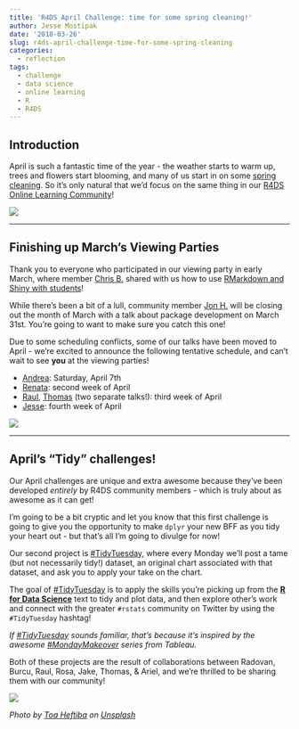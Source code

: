 ```yaml
---
title: 'R4DS April Challenge: time for some spring cleaning!'
author: Jesse Mostipak
date: '2018-03-26'
slug: r4ds-april-challenge-time-for-some-spring-cleaning
categories: 
  - reflection
tags:
  - challenge
  - data science
  - online learning
  - R
  - R4DS
---
```


## Introduction
April is such a fantastic time of the year - the weather starts to warm up, trees and flowers start blooming, and many of us start in on some [spring cleaning](https://en.wikipedia.org/wiki/Spring_cleaning). So it's only natural that we'd focus on the same thing in our [R4DS Online Learning Community](https://www.jessemaegan.com/post/r4ds-the-next-iteration/)!  

![](https://i.imgur.com/zcUzDrl.gif)  

***  
## Finishing up March's Viewing Parties  
Thank you to everyone who participated in our viewing party in early March, where member [Chris B.](https://twitter.com/kcat_km) shared with us how to use [RMarkdown and Shiny with students](https://www.youtube.com/watch?v=O04l-LpmoE8)!  

While there's been a bit of a lull, community member [Jon H.](https://twitter.com/JonTheGeek) will be closing out the month of March with a talk about package development on March 31st. You're going to want to make sure you catch this one!  

Due to some scheduling conflicts, some of our talks have been moved to April - we're excited to announce the following tentative schedule, and can't wait to see **you** at the viewing parties!  

* [Andrea](https://twitter.com/unsorsodicorda): Saturday, April 7th
* [Renata](https://twitter.com/renatagerecke): second week of April
* [Raul](https://twitter.com/raviolli77), [Thomas](https://twitter.com/thomas_mock) (two separate talks!): third week of April  
* [Jesse](https://twitter.com/kierisi): fourth week of April

![](https://media.giphy.com/media/94iS62lx8CRQA/giphy.gif)

*** 
## April's "Tidy" challenges!
Our April challenges are unique and extra awesome because they've been developed _entirely_ by R4DS community members - which is truly about as awesome as it can get!  

I'm going to be a bit cryptic and let you know that this first challenge is going to give you the opportunity to make `dplyr` your new BFF as you tidy your heart out - but that's all I'm going to divulge for now! 

Our second project is [#TidyTuesday](https://github.com/rfordatascience/tidytuesday/blob/master/README.md), where every Monday we'll post a tame (but not necessarily tidy!) dataset, an original chart associated with that dataset, and ask you to apply your take on the chart. 

The goal of [#TidyTuesday](https://github.com/rfordatascience/tidytuesday/blob/master/README.md) is to apply the skills you're picking up from the [**R for Data Science**](http://r4ds.had.co.nz/) text to tidy and plot data, and then explore other’s work and connect with the greater `#rstats` community on Twitter by using the `#TidyTuesday` hashtag!  

_If [#TidyTuesday](https://github.com/rfordatascience/tidytuesday/blob/master/README.md) sounds familiar, that's because it's inspired by the awesome [#MondayMakeover](http://www.makeovermonday.co.uk/) series from Tableau._

Both of these projects are the result of collaborations between Radovan, Burcu, Raul, Rosa, Jake, Thomas, & Ariel, and we're thrilled to be sharing them with our community! 

![](https://media.giphy.com/media/VgeGEVTdwzZao/giphy.gif)  

_Photo by <a href="https://unsplash.com/@heftiba?utm_source=unsplash&utm_medium=referral&utm_content=creditCopyText">Toa Heftiba</a> on <a href="https://unsplash.com/s/photos/spring-cleaning?utm_source=unsplash&utm_medium=referral&utm_content=creditCopyText">Unsplash</a>_
